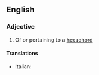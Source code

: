 ==English==

===Adjective===
{{en-adj|-}}

# {{context|music}} Of or pertaining to a [[hexachord]]

====Translations====
{{trans-top|hexachordal}}
* Italian: {{t-|it|esacordale}}
{{trans-mid}}
{{trans-bottom}}